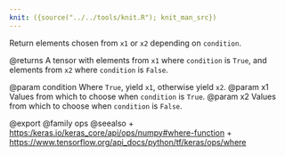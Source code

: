 ```yaml
---
knit: ({source("../../tools/knit.R"); knit_man_src})
---
```

Return elements chosen from `x1` or `x2` depending on `condition`.

@returns
A tensor with elements from `x1` where `condition` is `True`, and
elements from `x2` where `condition` is `False`.

@param condition Where `True`, yield `x1`, otherwise yield `x2`.
@param x1 Values from which to choose when `condition` is `True`.
@param x2 Values from which to choose when `condition` is `False`.

@export
@family ops
@seealso
+ <https:/keras.io/keras_core/api/ops/numpy#where-function>
+ <https://www.tensorflow.org/api_docs/python/tf/keras/ops/where>
